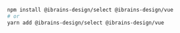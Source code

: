 ```bash
npm install @ibrains-design/select @ibrains-design/vue
# or
yarn add @ibrains-design/select @ibrains-design/vue
```
